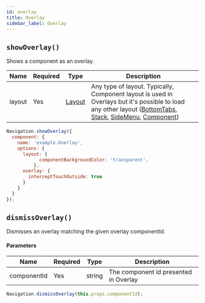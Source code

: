 ```yaml
---
id: overlay
title: Overlay
sidebar_label: Overlay
---
```


## `showOverlay()`
Shows a component as an overlay.

| Name   | Required | Type                | Description                                                                                                                                                                                                         |
| ------ | -------- | ------------------- | ------------------------------------------------------------------------------------------------------------------------------------------------------------------------------------------------------------------- |
| layout | Yes      | [Layout](layout-layout.mdx) | Any type of layout. Typically, Component layout is used in Overlays but it's possible to load any other layout ([BottomTabs](layout-BottomTabs.mdx), [Stack](layout-stack.mdx), [SideMenu](layout-sideMenu.mdx), [Component](layout-component.mdx)) |

```js
Navigation.showOverlay({
  component: {
    name: 'example.Overlay',
    options: {
      layout: {
            componentBackgroundColor: 'transparent',
          },
      overlay: {
        interceptTouchOutside: true
      }
    }
  }
});
```

## `dismissOverlay()`
Dismisses an overlay matching the given overlay componentId.

#### Parameters
| Name        | Required | Type   | Description                           |
| ----------- | -------- | ------ | ------------------------------------- |
| componentId | Yes      | string | The component id presented in Overlay |

```js
Navigation.dismissOverlay(this.props.componentId);
```
